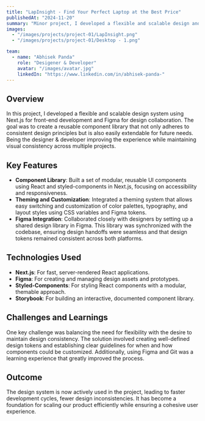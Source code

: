 ```yaml
---
title: "LapInsight - Find Your Perfect Laptop at the Best Price"
publishedAt: "2024-11-20"
summary: "Minor project, I developed a flexible and scalable design and prototype system using Figma and website for comparing more than one Laptop."
images:
  - "/images/projects/project-01/LapInsight.png"
  - "/images/projects/project-01/Desktop - 1.png"

team:
  - name: "Abhisek Panda"
    role: "Desigener & Developer"
    avatar: "/images/avatar.jpg"
    linkedIn: "https://www.linkedin.com/in/abhisek-panda-"
---
```


## Overview

In this project, I developed a flexible and scalable design system using Next.js for front-end development and Figma for design collaboration. The goal was to create a reusable component library that not only adheres to consistent design principles but is also easily extendable for future needs. Being the designer & developer improving the experience while maintaining visual consistency across multiple projects.

## Key Features

- **Component Library**: Built a set of modular, reusable UI components using React and styled-components in Next.js, focusing on accessibility and responsiveness.
- **Theming and Customization**: Integrated a theming system that allows easy switching and customization of color palettes, typography, and layout styles using CSS variables and Figma tokens.
- **Figma Integration**: Collaborated closely with designers by setting up a shared design library in Figma. This library was synchronized with the codebase, ensuring design handoffs were seamless and that design tokens remained consistent across both platforms.

## Technologies Used

- **Next.js**: For fast, server-rendered React applications.
- **Figma**: For creating and managing design assets and prototypes.
- **Styled-Components**: For styling React components with a modular, themable approach.
- **Storybook**: For building an interactive, documented component library.

## Challenges and Learnings

One key challenge was balancing the need for flexibility with the desire to maintain design consistency. The solution involved creating well-defined design tokens and establishing clear guidelines for when and how components could be customized. Additionally, using Figma and Git was a learning experience that greatly improved the process.

## Outcome

The design system is now actively used in the project, leading to faster development cycles, fewer design inconsistencies. It has become a foundation for scaling our product efficiently while ensuring a cohesive user experience.